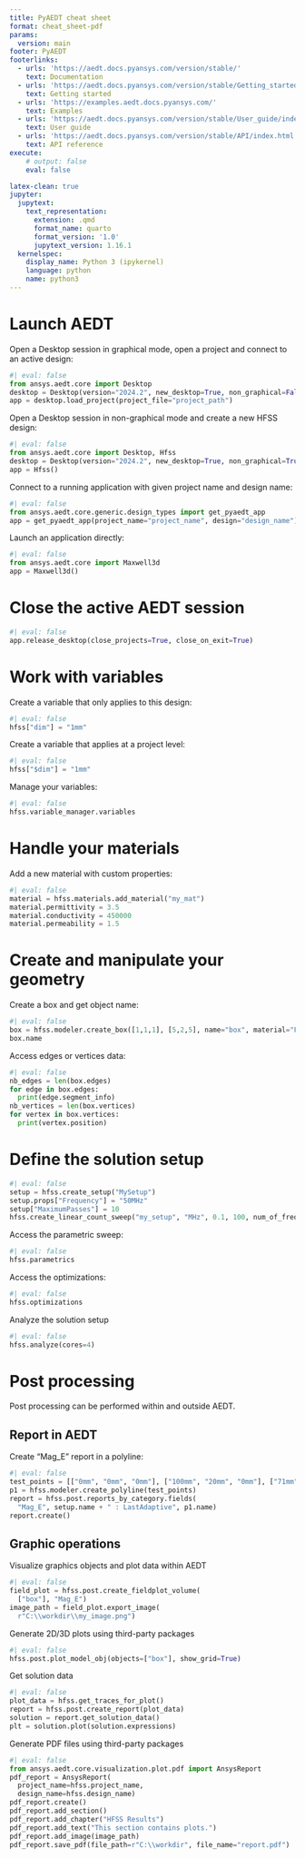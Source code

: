 ```yaml
---
title: PyAEDT cheat sheet
format: cheat_sheet-pdf
params:
  version: main
footer: PyAEDT
footerlinks:
  - urls: 'https://aedt.docs.pyansys.com/version/stable/'
    text: Documentation
  - urls: 'https://aedt.docs.pyansys.com/version/stable/Getting_started/index.html'
    text: Getting started
  - urls: 'https://examples.aedt.docs.pyansys.com/'
    text: Examples
  - urls: 'https://aedt.docs.pyansys.com/version/stable/User_guide/index.html'
    text: User guide
  - urls: 'https://aedt.docs.pyansys.com/version/stable/API/index.html'
    text: API reference
execute:
    # output: false
    eval: false

latex-clean: true
jupyter:
  jupytext:
    text_representation:
      extension: .qmd
      format_name: quarto
      format_version: '1.0'
      jupytext_version: 1.16.1
  kernelspec:
    display_name: Python 3 (ipykernel)
    language: python
    name: python3
---
```


# Launch AEDT

Open a Desktop session in graphical mode, open a project and connect to an active design:
```python
#| eval: false
from ansys.aedt.core import Desktop
desktop = Desktop(version="2024.2", new_desktop=True, non_graphical=False, close_on_exit=True)
app = desktop.load_project(project_file="project_path")
```

Open a Desktop session in non-graphical mode and create a new HFSS design:
```python
#| eval: false
from ansys.aedt.core import Desktop, Hfss
desktop = Desktop(version="2024.2", new_desktop=True, non_graphical=True, close_on_exit=True)
app = Hfss()
```

Connect to a running application with given project name and design name:
```python
#| eval: false
from ansys.aedt.core.generic.design_types import get_pyaedt_app
app = get_pyaedt_app(project_name="project_name", design="design_name")
```

Launch an application directly:
```python
#| eval: false
from ansys.aedt.core import Maxwell3d
app = Maxwell3d()
```

# Close the active AEDT session
```python
#| eval: false
app.release_desktop(close_projects=True, close_on_exit=True)
```

# Work with variables
Create a variable that only applies to this design:
```python
#| eval: false
hfss["dim"] = "1mm"
```
Create a variable that applies at a project level:
```python
#| eval: false
hfss["$dim"] = "1mm"
```
Manage your variables:
```python
#| eval: false
hfss.variable_manager.variables
```

# Handle your materials
Add a new material with custom properties:
```python
#| eval: false
material = hfss.materials.add_material("my_mat")
material.permittivity = 3.5
material.conductivity = 450000
material.permeability = 1.5
```

# Create and manipulate your geometry
Create a box and get object name:
```python
#| eval: false
box = hfss.modeler.create_box([1,1,1], [5,2,5], name="box", material="FR4_epoxy")
box.name
```

Access edges or vertices data:
```python
#| eval: false
nb_edges = len(box.edges)
for edge in box.edges:
  print(edge.segment_info)
nb_vertices = len(box.vertices)
for vertex in box.vertices:
  print(vertex.position)
```

# Define the solution setup
```python
#| eval: false
setup = hfss.create_setup("MySetup")
setup.props["Frequency"] = "50MHz"
setup["MaximumPasses"] = 10
hfss.create_linear_count_sweep("my_setup", "MHz", 0.1, 100, num_of_freq_points=100, name="sweep1", sweep_type="Interpolating", save_fields=False)
```
Access the parametric sweep:
```python
#| eval: false
hfss.parametrics
```
Access the optimizations:
```python
#| eval: false
hfss.optimizations
```
Analyze the solution setup
```python
#| eval: false
hfss.analyze(cores=4)
```

# Post processing
Post processing can be performed within and outside AEDT.

## Report in AEDT
Create "Mag_E" report in a polyline:
```python
#| eval: false
test_points = [["0mm", "0mm", "0mm"], ["100mm", "20mm", "0mm"], ["71mm", "71mm", "0mm"], ["0mm", "100mm", "0mm"]]
p1 = hfss.modeler.create_polyline(test_points)
report = hfss.post.reports_by_category.fields(
  "Mag_E", setup.name + " : LastAdaptive", p1.name)
report.create()
```

## Graphic operations
Visualize graphics objects and plot data within AEDT
```python
#| eval: false
field_plot = hfss.post.create_fieldplot_volume(
  ["box"], "Mag_E")
image_path = field_plot.export_image(
  r"C:\\workdir\\my_image.png")
```

Generate 2D/3D plots using third-party packages
```python
#| eval: false
hfss.post.plot_model_obj(objects=["box"], show_grid=True)
```

Get solution data
```python
#| eval: false
plot_data = hfss.get_traces_for_plot()
report = hfss.post.create_report(plot_data)
solution = report.get_solution_data()
plt = solution.plot(solution.expressions)
```

Generate PDF files using third-party packages
```python
#| eval: false
from ansys.aedt.core.visualization.plot.pdf import AnsysReport
pdf_report = AnsysReport(
  project_name=hfss.project_name,
  design_name=hfss.design_name)
pdf_report.create()
pdf_report.add_section()
pdf_report.add_chapter("HFSS Results")
pdf_report.add_text("This section contains plots.")
pdf_report.add_image(image_path)
pdf_report.save_pdf(file_path=r"C:\\workdir", file_name="report.pdf")
```
